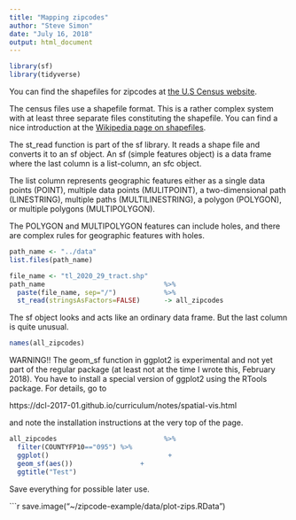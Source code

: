 ```yaml
---
title: "Mapping zipcodes"
author: "Steve Simon"
date: "July 16, 2018"
output: html_document
---
```


```r
library(sf)
library(tidyverse)
```

You can find the shapefiles for zipcodes at 
[the U.S Census website](https://www.census.gov/geo/maps-data/data/cbf/cbf_zcta.html).

The census files use a shapefile format. This is a rather complex system with at least three separate files constituting the shapefile. You can find a nice introduction at the
[Wikipedia page on shapefiles](https://en.wikipedia.org/wiki/Shapefile).

The st_read function is part of the sf library. It reads a shape file and converts it to an sf object. An sf (simple features object) is a data frame where the last column is a list-column, an sfc object.

The list column represents geographic features either as a single data points (POINT), multiple data points (MULITPOINT), a two-dimensional path (LINESTRING), multiple paths (MULTILINESTRING), a polygon (POLYGON), or multiple polygons (MULTIPOLYGON).

The POLYGON and MULTIPOLYGON features can include holes, and there are complex rules for geographic features with holes.

```r
path_name <- "../data"
list.files(path_name)
```

```r
file_name <- "tl_2020_29_tract.shp"
path_name                              %>%
  paste(file_name, sep="/")            %>%
  st_read(stringsAsFactors=FALSE)      -> all_zipcodes
```

The sf object looks and acts like an ordinary data frame. But the last column is quite unusual.

```r
names(all_zipcodes)
```

WARNING!! The geom_sf function in ggplot2 is experimental and not yet part of the regular package (at least not at the time I wrote this, February 2018). You have to install a special version of ggplot2 using the RTools package. For details, go to

https://dcl-2017-01.github.io/curriculum/notes/spatial-vis.html

and note the installation instructions at the very top of the page.

```r
all_zipcodes                           %>%
  filter(COUNTYFP10=="095") %>%
  ggplot()                              +
  geom_sf(aes())                 +
  ggtitle("Test")
```

Save everything for possible later use.

```r
save.image("~/zipcode-example/data/plot-zips.RData")